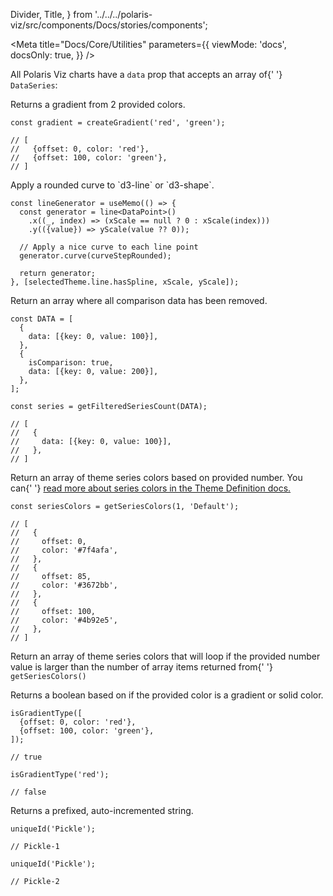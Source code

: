 
  Divider,
  Title,
} from '../../../polaris-viz/src/components/Docs/stories/components';

<Meta
  title="Docs/Core/Utilities"
  parameters={{
    viewMode: 'docs',
    docsOnly: true,
  }}
/>

<Title>🛠 Utilities</Title>

<p>
  All Polaris Viz charts have a <code>data</code> prop that accepts an array of{' '}
  <code>DataSeries</code>:
</p>

<Title type="h3">
  <code>createGradient()</code>
</Title>

<p>Returns a gradient from 2 provided colors.</p>

```tsx
const gradient = createGradient('red', 'green');

// [
//   {offset: 0, color: 'red'},
//   {offset: 100, color: 'green'},
// ]
```

<Divider />

<Title type="h3">
  <code>curveStepRounded()</code>
</Title>

<p>Apply a rounded curve to `d3-line` or `d3-shape`.</p>

```tsx
const lineGenerator = useMemo(() => {
  const generator = line<DataPoint>()
    .x((_, index) => (xScale == null ? 0 : xScale(index)))
    .y(({value}) => yScale(value ?? 0));

  // Apply a nice curve to each line point
  generator.curve(curveStepRounded);

  return generator;
}, [selectedTheme.line.hasSpline, xScale, yScale]);
```

<Divider />

<Title type="h3">
  <code>getFilteredSeriesCount()</code>
</Title>

<p>Return an array where all comparison data has been removed.</p>

```tsx
const DATA = [
  {
    data: [{key: 0, value: 100}],
  },
  {
    isComparison: true,
    data: [{key: 0, value: 200}],
  },
];

const series = getFilteredSeriesCount(DATA);

// [
//   {
//     data: [{key: 0, value: 100}],
//   },
// ]
```

<Divider />

<Title type="h3">
  <code>getSeriesColors()</code>
</Title>

<p>
  Return an array of theme series colors based on provided number. You can{' '}
  <a href="/docs/docs-themes-theme-definition--page">
    read more about series colors in the Theme Definition docs.
  </a>
</p>

```tsx
const seriesColors = getSeriesColors(1, 'Default');

// [
//   {
//     offset: 0,
//     color: '#7f4afa',
//   },
//   {
//     offset: 85,
//     color: '#3672bb',
//   },
//   {
//     offset: 100,
//     color: '#4b92e5',
//   },
// ]
```

<Divider />

<Title type="h3">
  <code>getSeriesColorsFromCount()</code>
</Title>

<p>
  Return an array of theme series colors that will loop if the provided number
  value is larger than the number of array items returned from{' '}
  <code>getSeriesColors()</code>
</p>

<Divider />

<Title type="h3">
  <code>isGradientType()</code>
</Title>

<p>
  Returns a boolean based on if the provided color is a gradient or solid color.
</p>

```tsx
isGradientType([
  {offset: 0, color: 'red'},
  {offset: 100, color: 'green'},
]);

// true

isGradientType('red');

// false
```

<Divider />

<Title type="h3">
  <code>uniqueId()</code>
</Title>

<p>Returns a prefixed, auto-incremented string.</p>

```tsx
uniqueId('Pickle');

// Pickle-1

uniqueId('Pickle');

// Pickle-2
```

